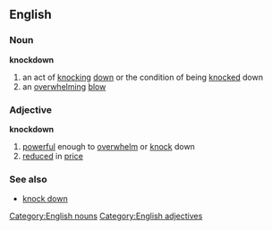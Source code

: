 ==English==
===Noun===
'''knockdown'''
#an act of [[knocking]] [[down]] or the condition of being [[knocked]] down
#an [[overwhelming]] [[blow]]
===Adjective===
'''knockdown'''
#[[powerful]] enough to [[overwhelm]] or [[knock]] down
#[[reduced]] in [[price]]
===See also===
*[[knock down]]
[[Category:English nouns]]
[[Category:English adjectives]]